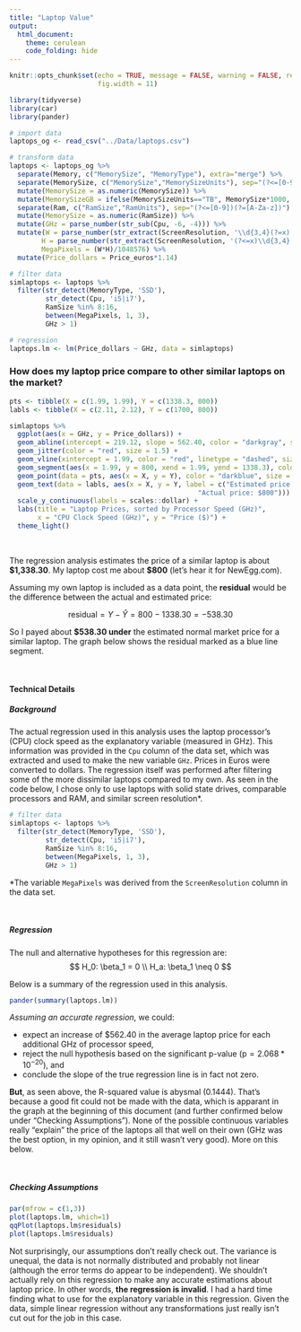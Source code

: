 ```yaml
---
title: "Laptop Value"
output: 
  html_document:
    theme: cerulean
    code_folding: hide
---
```


```r
knitr::opts_chunk$set(echo = TRUE, message = FALSE, warning = FALSE, results = FALSE, cache = TRUE,
                      fig.width = 11)
```
```r
library(tidyverse)
library(car)
library(pander)

# import data
laptops_og <- read_csv("../Data/laptops.csv")

# transform data
laptops <- laptops_og %>%
  separate(Memory, c("MemorySize", "MemoryType"), extra="merge") %>%
  separate(MemorySize, c("MemorySize","MemorySizeUnits"), sep="(?<=[0-9])(?=[A-Za-z])") %>%
  mutate(MemorySize = as.numeric(MemorySize)) %>%
  mutate(MemorySizeGB = ifelse(MemorySizeUnits=="TB", MemorySize*1000, MemorySize)) %>%
  separate(Ram, c("RamSize","RamUnits"), sep="(?<=[0-9])(?=[A-Za-z])") %>%
  mutate(MemorySize = as.numeric(RamSize)) %>%
  mutate(GHz = parse_number(str_sub(Cpu, -6, -4))) %>%
  mutate(W = parse_number(str_extract(ScreenResolution, '\\d{3,4}(?=x)')),
        H = parse_number(str_extract(ScreenResolution, '(?<=x)\\d{3,4}')),
        MegaPixels = (W*H)/1048576) %>%
  mutate(Price_dollars = Price_euros*1.14)

# filter data
simlaptops <- laptops %>%
  filter(str_detect(MemoryType, 'SSD'),
         str_detect(Cpu, 'i5|i7'),
         RamSize %in% 8:16,
         between(MegaPixels, 1, 3),
         GHz > 1)

# regression
laptops.lm <- lm(Price_dollars ~ GHz, data = simlaptops)
```

### How does my laptop price compare to other similar laptops on the market?

```r
pts <- tibble(X = c(1.99, 1.99), Y = c(1338.3, 800))
labls <- tibble(X = c(2.11, 2.12), Y = c(1700, 800))

simlaptops %>%
  ggplot(aes(x = GHz, y = Price_dollars)) +
  geom_abline(intercept = 219.12, slope = 562.40, color = "darkgray", size = 1) +
  geom_jitter(color = "red", size = 1.5) +
  geom_vline(xintercept = 1.99, color = "red", linetype = "dashed", size = 1) +
  geom_segment(aes(x = 1.99, y = 800, xend = 1.99, yend = 1338.3), color = "blue", size = 1) +
  geom_point(data = pts, aes(x = X, y = Y), color = "darkblue", size = 3) +
  geom_text(data = labls, aes(x = X, y = Y, label = c("Estimated price: \n $1,338.30", 
                                               "Actual price: $800"))) +
  scale_y_continuous(labels = scales::dollar) +
  labs(title = "Laptop Prices, sorted by Processor Speed (GHz)", 
       x = "CPU Clock Speed (GHz)", y = "Price ($)") +
  theme_light() 
```

$~$

The regression analysis estimates the price of a similar laptop is about **$1,338.30**. My laptop cost me about **$800** (let's hear it for NewEgg.com). 

Assuming my own laptop is included as a data point, the **residual** would be the difference between the actual and estimated price:

$$
  \text{residual} = Y - \hat{Y} = 800 - 1338.30 = -538.30
$$

So I payed about **$538.30 under** the estimated normal market price for a similar laptop. The graph below shows the residual marked as a blue line segment.

$~$

#### Technical Details

##### Background

The actual regression used in this analysis uses the laptop processor's (CPU) clock speed as the explanatory variable (measured in GHz). This information was provided in the `Cpu` column of the data set, which was extracted and used to make the new variable `GHz`. Prices in Euros were converted to dollars. The regression itself was performed after filtering some of the more dissimilar laptops compared to my own. As seen in the code below, I chose only to use laptops with solid state drives, comparable processors and RAM, and similar screen resolution*. 

```r
# filter data
simlaptops <- laptops %>%
  filter(str_detect(MemoryType, 'SSD'),
         str_detect(Cpu, 'i5|i7'),
         RamSize %in% 8:16,
         between(MegaPixels, 1, 3),
         GHz > 1)
```
 *The variable `MegaPixels` was derived from the `ScreenResolution` column in the data set.

$~$

##### Regression

The null and alternative hypotheses for this regression are:
$$
  H_0: \beta_1 = 0 \\
  H_a: \beta_1 \neq 0
$$

Below is a summary of the regression used in this analysis.
```r
pander(summary(laptops.lm))
```

*Assuming an accurate regression*, we could: 

  * expect an increase of $562.40 in the average laptop price for each additional GHz of processor speed,
  * reject the null hypothesis based on the significant p-value $(\text{p} = 2.068 * 10^{-20})$, and
  * conclude the slope of the true regression line is in fact not zero.

**But**, as seen above, the R-squared value is abysmal (0.1444). That's because a good fit could not be made with the data, which is apparant in the graph at the beginning of this document (and further confirmed below under "Checking Assumptions"). None of the possible continuous variables really "explain" the price of the laptops all that well on their own (GHz was the best option, in my opinion, and it still wasn't very good). More on this below.

$~$

##### Checking Assumptions

```r
par(mfrow = c(1,3))
plot(laptops.lm, which=1)
qqPlot(laptops.lm$residuals)
plot(laptops.lm$residuals)
```

Not surprisingly, our assumptions don't really check out. The variance is unequal, the data is not normally distributed and probably not linear (although the error terms do appear to be independent). We shouldn't actually rely on this regression to make any accurate estimations about laptop price. In other words, **the regression is invalid**. I had a hard time finding what to use for the explanatory variable in this regression. Given the data, simple linear regression without any transformations just really isn't cut out for the job in this case.

$~$
